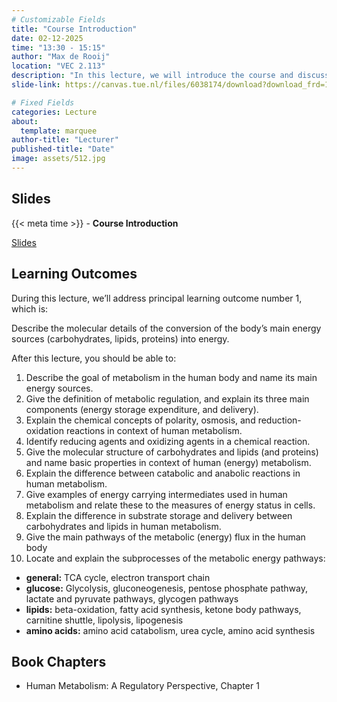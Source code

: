 ```yaml
---
# Customizable Fields
title: "Course Introduction"
date: 02-12-2025
time: "13:30 - 15:15"
author: "Max de Rooij"
location: "VEC 2.113"
description: "In this lecture, we will introduce the course and discuss the fundamentals of human metabolism."
slide-link: https://canvas.tue.nl/files/6038174/download?download_frd=1

# Fixed Fields
categories: Lecture
about:
  template: marquee
author-title: "Lecturer"
published-title: "Date"
image: assets/512.jpg
---
```


## Slides
::: slide-deck
{{< meta time >}} - **Course Introduction**

::: slides
[Slides]({{< meta slide-link >}})
:::
:::

## Learning Outcomes
During this lecture, we'll address principal learning outcome number 1, which is:

::: {.callout-important title="Principal Learning Outcome 1"}
Describe the molecular details of the conversion of the body's main energy sources (carbohydrates, lipids, proteins) into energy.
:::

After this lecture, you should be able to:

1.  Describe the goal of metabolism in the human body and name its main energy sources.
2.  Give the definition of metabolic regulation, and explain its three main components (energy storage expenditure, and delivery).
3.  Explain the chemical concepts of polarity, osmosis, and reduction-oxidation reactions in context of human metabolism.
4.  Identify reducing agents and oxidizing agents in a chemical reaction.
5.  Give the molecular structure of carbohydrates and lipids (and proteins) and name basic properties in context of human (energy) metabolism.
6.  Explain the difference between catabolic and anabolic reactions in human metabolism.
7.  Give examples of energy carrying intermediates used in human metabolism and relate these to the measures of energy status in cells.
8.  Explain the difference in substrate storage and delivery between carbohydrates and lipids in human metabolism.
9.  Give the main pathways of the metabolic (energy) flux in the human body 
10. Locate and explain the subprocesses of the metabolic energy pathways: 
  - **general:** TCA cycle, electron transport chain
  - **glucose:** Glycolysis, gluconeogenesis, pentose phosphate pathway, lactate and pyruvate pathways, glycogen pathways
  - **lipids:** beta-oxidation, fatty acid synthesis, ketone body pathways, carnitine shuttle, lipolysis, lipogenesis
  - **amino acids:** amino acid catabolism, urea cycle, amino acid synthesis

## Book Chapters

- Human Metabolism: A Regulatory Perspective, Chapter 1